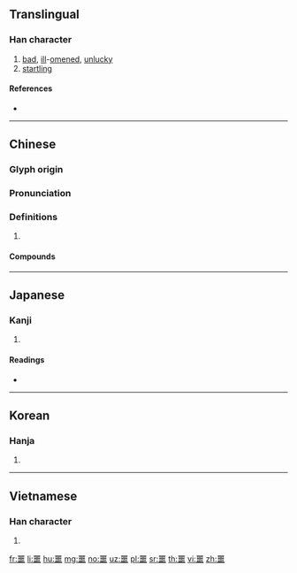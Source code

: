 {{character info/new}}
{{also|惡}}
==Translingual==

===Han character===
{{Han char|rn=30|rad=口|as=13|sn=16|four=10106|canj=MGRR|ids=⿻王⿱吅吅}}

# [[bad]], [[ill]]-[[omen]]ed, [[unlucky]]
# [[startling]]

====References====
* {{Han ref|kx=0210.040|dkj=04377|dj=0432.270|hdz=10688.120|uh=5669|ud=22121|bh=BEB5|bd=48821}}

----

==Chinese==
{{zh-forms}}

===Glyph origin===
{{Han etym}}

===Pronunciation===
{{zh-pron
|m=è
|c=ngok6
|mc=y
|oc=y
|ma=
|cat=a
}}

===Definitions===
{{zh-hanzi}}

# {{rfdef|lang=zh}}

====Compounds====
{{zh-der|噩耗|噩夢}}

----

==Japanese==

===Kanji===
{{ja-kanji|grade=|rs=口13}}

# {{defn|lang=ja|sort=口13}}

====Readings====
* {{ja-readings|on=[[かく]] (kaku)|kun=[[おごそかなさま]] (ogosokanasama), [[おどろく]] (odoroku)}}

----

==Korean==

===Hanja===
{{ko-hanja|hangeul=악|rv=ak|mr=ak}}

# {{defn|lang=ko|sort=口13}}

----

==Vietnamese==

===Han character===
{{vi-hantu|[[ngạc]]|rs=口13}}

# {{defn|lang=vi|sort=口13}}

[[fr:噩]]
[[li:噩]]
[[hu:噩]]
[[mg:噩]]
[[no:噩]]
[[uz:噩]]
[[pl:噩]]
[[sr:噩]]
[[th:噩]]
[[vi:噩]]
[[zh:噩]]